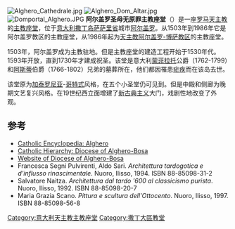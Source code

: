 [[File:Alghero_Cathedrale.jpg|thumb]]
[[File:Alghero_Dom_Altar.jpg|thumb]]
[[File:Domportal_Alghero.JPG|thumb]]
'''阿尔盖罗圣母无原罪主教座堂'''（{{lang-it|Duomo di Alghero, Cattedrale di Santa Maria Immacolata}}）是一座[[罗马天主教|罗马天主教]]的[[主教座堂|主教座堂]]，位于[[意大利|意大利]][[撒丁岛|撒丁岛]][[萨萨里省|萨萨里省]]城市[[阿尔盖罗|阿尔盖罗]]。从1503年到1986年它是阿尔盖罗教区的主教座堂，从1986年起为[[天主教阿尔盖罗-博萨教区|天主教阿尔盖罗-博萨教区]]的主教座堂。

1503年，阿尔盖罗成为主教驻地。但是主教座堂的建造工程开始于1530年代。1593年开放，直到1730年才建成祝圣。该堂是意大利[[蒙菲拉托|蒙菲拉托]]公爵（1762-1799）和[[阿斯蒂|阿斯蒂]]伯爵（1766-1802）兄弟的墓葬所在，他们都因罹患[[疟疾|疟疾]]而在该岛去世。 

该堂原为[[加泰罗尼亚|加泰罗尼亚]]-[[哥特式|哥特式]]风格，在五个小圣堂仍可见到。但是中殿和侧廊为晚期文艺复兴风格。在19世纪西立面增建了[[新古典主义|新古典主义]]大门，戏剧性地改变了外观。

==参考==
* [http://www.newadvent.org/cathen/01310d.htm Catholic Encyclopedia: Alghero]
* [http://www.catholic-hierarchy.org/diocese/dalbo.html Catholic Hierarchy: Diocese of Alghero-Bosa]
* [http://www.diocesialghero-bosa.it/ Website of Diocese of Alghero-Bosa] {{it icon}}
* Francesca Segni Pulvirenti, Aldo Sari. ''Architettura tardogotica e d'influsso rinascimentale''. Nuoro, Ilisso, 1994. ISBN 88-85098-31-2
* Salvatore Naitza. ''Architettura dal tardo '600 al classicismo purista''. Nuoro, Ilisso, 1992. ISBN 88-85098-20-7
* Maria Grazia Scano. ''Pittura e scultura dell'Ottocento''. Nuoro, Ilisso, 1997. ISBN 88-85098-56-8

{{coord|40.5592|N|8.31278|E|source:kolossus-itwiki|display=title}}
{{意大利天主教主教座堂}}

[[Category:意大利天主教主教座堂|Category:意大利天主教主教座堂]]
[[Category:撒丁大區教堂|Category:撒丁大區教堂]]
